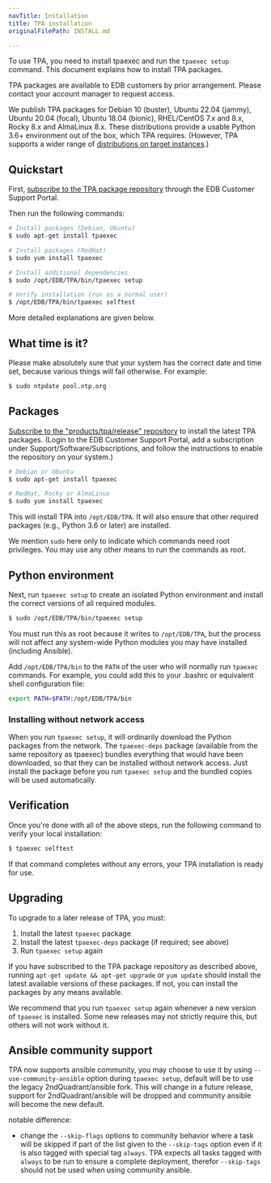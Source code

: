 ```yaml
---
navTitle: Installation
title: TPA installation
originalFilePath: INSTALL.md

---
```


To use TPA, you need to install tpaexec and run the `tpaexec setup`
command. This document explains how to install TPA packages.

TPA packages are available to EDB customers by
prior arrangement. Please contact your account manager to request
access.

We publish TPA packages for Debian 10 (buster), Ubuntu 22.04 (jammy), Ubuntu 20.04
(focal), Ubuntu 18.04 (bionic), RHEL/CentOS 7.x and 8.x, Rocky 8.x and AlmaLinux 8.x. These
distributions provide a usable Python 3.6+ environment out of the box,
which TPA requires. (However, TPA supports a wider range of
[distributions on target instances](distributions).)

## Quickstart

First, [subscribe to the TPA package repository](https://techsupport.enterprisedb.com/software_subscriptions/add/products/tpa/)
through the EDB Customer Support Portal.

Then run the following commands:

```bash
# Install packages (Debian, Ubuntu)
$ sudo apt-get install tpaexec

# Install packages (RedHat)
$ sudo yum install tpaexec

# Install additional dependencies
$ sudo /opt/EDB/TPA/bin/tpaexec setup

# Verify installation (run as a normal user)
$ /opt/EDB/TPA/bin/tpaexec selftest
```

More detailed explanations are given below.

## What time is it?

Please make absolutely sure that your system has the correct date and
time set, because various things will fail otherwise. For example:

```bash
$ sudo ntpdate pool.ntp.org
```

## Packages

[Subscribe to the "products/tpa/release" repository](https://techsupport.enterprisedb.com/software_subscriptions/add/products/tpa/)
to install the latest TPA packages.
(Login to the EDB Customer Support Portal, add a subscription under
Support/Software/Subscriptions, and follow the instructions to enable
the repository on your system.)

```bash
# Debian or Ubuntu
$ sudo apt-get install tpaexec

# RedHat, Rocky or AlmaLinux
$ sudo yum install tpaexec
```

This will install TPA into `/opt/EDB/TPA`. It will also
ensure that other required packages (e.g., Python 3.6 or later) are
installed.

We mention `sudo` here only to indicate which commands need root
privileges. You may use any other means to run the commands as root.

## Python environment

Next, run `tpaexec setup` to create an isolated Python environment and
install the correct versions of all required modules.

```bash
$ sudo /opt/EDB/TPA/bin/tpaexec setup
```

You must run this as root because it writes to `/opt/EDB/TPA`,
but the process will not affect any system-wide Python modules you may
have installed (including Ansible).

Add `/opt/EDB/TPA/bin` to the `PATH` of the user who will
normally run `tpaexec` commands. For example, you could add this to
your .bashrc or equivalent shell configuration file:

```bash
export PATH=$PATH:/opt/EDB/TPA/bin
```

### Installing without network access

When you run `tpaexec setup`, it will ordinarily download the Python
packages from the network. The `tpaexec-deps` package (available from
the same repository as tpaexec) bundles everything that would have been
downloaded, so that they can be installed without network access. Just
install the package before you run `tpaexec setup` and the bundled
copies will be used automatically.

## Verification

Once you're done with all of the above steps, run the following command
to verify your local installation:

```bash
$ tpaexec selftest
```

If that command completes without any errors, your TPA installation
is ready for use.

## Upgrading

To upgrade to a later release of TPA, you must:

1.  Install the latest `tpaexec` package
2.  Install the latest `tpaexec-deps` package (if required; see above)
3.  Run `tpaexec setup` again

If you have subscribed to the TPA package repository as described
above, running `apt-get update && apt-get upgrade` or `yum update`
should install the latest available versions of these packages. If not,
you can install the packages by any means available.

We recommend that you run `tpaexec setup` again whenever a new version
of `tpaexec` is installed. Some new releases may not strictly require
this, but others will not work without it.

## Ansible community support

TPA now supports ansible community, you may choose to use it by
using `--use-community-ansible` option during `tpaexec setup`, default
will be to use the legacy 2ndQuadrant/ansible fork. This will change in
a future release, support for 2ndQuadrant/ansible will be dropped and
community ansible will become the new default.

notable difference:

-   change the `--skip-flags` options to community behavior where a
    task will be skipped if part of the list given to the `--skip-tags`
    option even if it is also tagged with special tag `always`.
    TPA expects all tasks tagged with `always` to be run to ensure
    a complete deployment, therefor `--skip-tags` should not be used when
    using community ansible.
